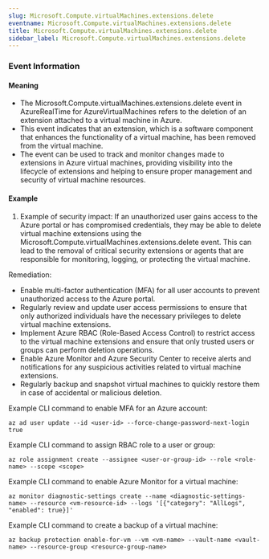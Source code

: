 ```yaml
--- 
slug: Microsoft.Compute.virtualMachines.extensions.delete
eventname: Microsoft.Compute.virtualMachines.extensions.delete
title: Microsoft.Compute.virtualMachines.extensions.delete
sidebar_label: Microsoft.Compute.virtualMachines.extensions.delete
---
```

                       
### Event Information

#### Meaning

- The Microsoft.Compute.virtualMachines.extensions.delete event in AzureRealTime for AzureVirtualMachines refers to the deletion of an extension attached to a virtual machine in Azure.
- This event indicates that an extension, which is a software component that enhances the functionality of a virtual machine, has been removed from the virtual machine.
- The event can be used to track and monitor changes made to extensions in Azure virtual machines, providing visibility into the lifecycle of extensions and helping to ensure proper management and security of virtual machine resources.

#### Example

1. Example of security impact: If an unauthorized user gains access to the Azure portal or has compromised credentials, they may be able to delete virtual machine extensions using the Microsoft.Compute.virtualMachines.extensions.delete event. This can lead to the removal of critical security extensions or agents that are responsible for monitoring, logging, or protecting the virtual machine.

Remediation:
- Enable multi-factor authentication (MFA) for all user accounts to prevent unauthorized access to the Azure portal.
- Regularly review and update user access permissions to ensure that only authorized individuals have the necessary privileges to delete virtual machine extensions.
- Implement Azure RBAC (Role-Based Access Control) to restrict access to the virtual machine extensions and ensure that only trusted users or groups can perform deletion operations.
- Enable Azure Monitor and Azure Security Center to receive alerts and notifications for any suspicious activities related to virtual machine extensions.
- Regularly backup and snapshot virtual machines to quickly restore them in case of accidental or malicious deletion.

Example CLI command to enable MFA for an Azure account:
```
az ad user update --id <user-id> --force-change-password-next-login true
```

Example CLI command to assign RBAC role to a user or group:
```
az role assignment create --assignee <user-or-group-id> --role <role-name> --scope <scope>
```

Example CLI command to enable Azure Monitor for a virtual machine:
```
az monitor diagnostic-settings create --name <diagnostic-settings-name> --resource <vm-resource-id> --logs '[{"category": "AllLogs", "enabled": true}]'
```

Example CLI command to create a backup of a virtual machine:
```
az backup protection enable-for-vm --vm <vm-name> --vault-name <vault-name> --resource-group <resource-group-name>
```


 